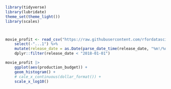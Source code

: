 ```r
library(tidyverse)
library(lubridate)
theme_set(theme_light())
library(scales)



movie_profit <- read_csv("https://raw.githubusercontent.com/rfordatascience/tidytuesday/master/data/2018/2018-10-23/movie_profit.csv") %>% 
    select(-"...1") %>% 
    mutate(release_date = as.Date(parse_date_time(release_date, "%m!/%d/%Y"))) %>%  
    dplyr::filter(release_date < "2018-01-01")
```

```r
movie_profit |> 
    ggplot(aes(production_budget)) +
    geom_histogram() +
    # cale_x_continuous(dollar_format()) +
    scale_x_log10()
```

